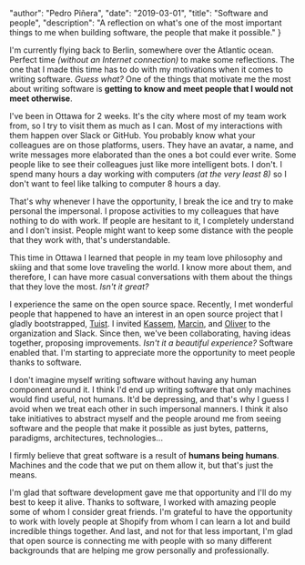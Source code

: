 
  "author": "Pedro Piñera",
  "date": "2019-03-01",
  "title": "Software and people",
  "description": "A reflection on what's one of the most important things to me when building software, the people that make it possible."
}




I'm currently flying back to Berlin, somewhere over the Atlantic ocean. Perfect time _(without an Internet connection)_ to make some reflections. The one that I made this time has to do with my motivations when it comes to writing software. _Guess what?_ One of the things that motivate me the most about writing software is **getting to know and meet people that I would not meet otherwise**.

I've been in Ottawa for 2 weeks. It's the city where most of my team work from, so I try to visit them as much as I can. Most of my interactions with them happen over Slack or GitHub. You probably know what your colleagues are on those platforms, users. They have an avatar, a name, and write messages more elaborated than the ones a bot could ever write. Some people like to see their colleagues just like more intelligent bots. I don't. I spend many hours a day working with computers _(at the very least 8)_ so I don't want to feel like talking to computer 8 hours a day.

That's why whenever I have the opportunity, I break the ice and try to make personal the impersonal. I propose activities to my colleagues that have nothing to do with work. If people are hesitant to it, I completely understand and I don't insist. People might want to keep some distance with the people that they work with, that's understandable.

This time in Ottawa I learned that people in my team love philosophy and skiing and that some love traveling the world. I know more about them, and therefore, I can have more casual conversations with them about the things that they love the most. _Isn't it great?_

I experience the same on the open source space. Recently, I met wonderful people that happened to have an interest in an open source project that I gladly bootstrapped, [Tuist](https://tuist.io). I invited [Kassem](https://github.com/kwridan), [Marcin](https://github.com/marciniwanicki), and [Oliver](https://github.com/ollieatkinson) to the organization and Slack. Since then, we've been collaborating, having ideas together, proposing improvements. _Isn't it a beautiful experience?_ Software enabled that. I'm starting to appreciate more the opportunity to meet people thanks to software.

I don't imagine myself writing software without having any human component around it. I think I'd end up writing software that only machines would find useful, not humans. It'd be depressing, and that's why I guess I avoid when we treat each other in such impersonal manners. I think it also take initiatives to abstract myself and the people around me from seeing software and the people that make it possible as just bytes, patterns, paradigms, architectures, technologies...

I firmly believe that great software is a result of **humans being humans**. Machines and the code that we put on them allow it, but that's just the means.

I'm glad that software development gave me that opportunity and I'll do my best to keep it alive. Thanks to software, I worked with amazing people some of whom I consider great friends. I'm grateful to have the opportunity to work with lovely people at Shopify from whom I can learn a lot and build incredible things together. And last, and not for that less important, I'm glad that open source is connecting me with people with so many different backgrounds that are helping me grow personally and professionally.

    